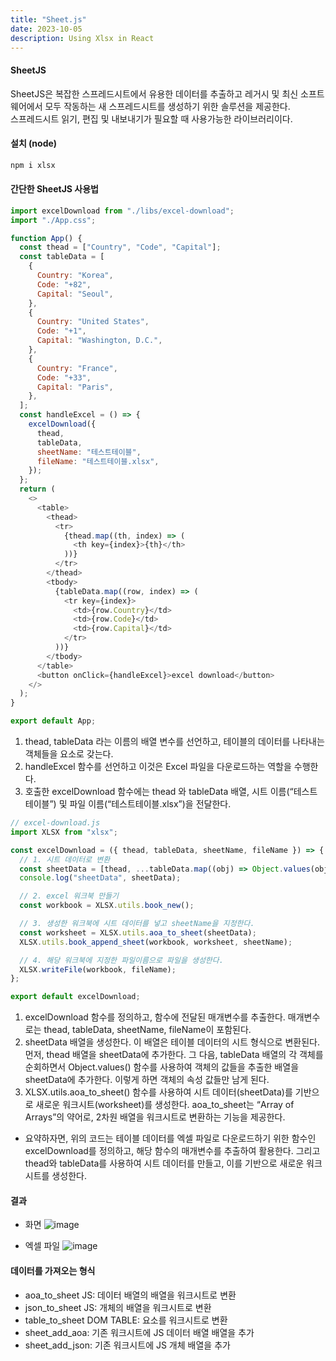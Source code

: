 ```yaml
---
title: "Sheet.js"
date: 2023-10-05
description: Using Xlsx in React
---
```


#### SheetJS

SheetJS은 복잡한 스프레드시트에서 유용한 데이터를 추출하고 레거시 및 최신 소프트웨어에서 모두 작동하는 새 스프레드시트를 생성하기 위한 솔루션을 제공한다.  
스프레드시트 읽기, 편집 및 내보내기가 필요할 때 사용가능한 라이브러리이다.

#### 설치 (node)

```js
npm i xlsx
```

#### 간단한 SheetJS 사용법

```js
import excelDownload from "./libs/excel-download";
import "./App.css";

function App() {
  const thead = ["Country", "Code", "Capital"];
  const tableData = [
    {
      Country: "Korea",
      Code: "+82",
      Capital: "Seoul",
    },
    {
      Country: "United States",
      Code: "+1",
      Capital: "Washington, D.C.",
    },
    {
      Country: "France",
      Code: "+33",
      Capital: "Paris",
    },
  ];
  const handleExcel = () => {
    excelDownload({
      thead,
      tableData,
      sheetName: "테스트테이블",
      fileName: "테스트테이블.xlsx",
    });
  };
  return (
    <>
      <table>
        <thead>
          <tr>
            {thead.map((th, index) => (
              <th key={index}>{th}</th>
            ))}
          </tr>
        </thead>
        <tbody>
          {tableData.map((row, index) => (
            <tr key={index}>
              <td>{row.Country}</td>
              <td>{row.Code}</td>
              <td>{row.Capital}</td>
            </tr>
          ))}
        </tbody>
      </table>
      <button onClick={handleExcel}>excel download</button>
    </>
  );
}

export default App;
```

1. thead, tableData 라는 이름의 배열 변수를 선언하고, 테이블의 데이터를 나타내는 객체들을 요소로 갖는다.
2. handleExcel 함수를 선언하고 이것은 Excel 파일을 다운로드하는 역할을 수행한다.
3. 호출한 excelDownload 함수에는 thead 와 tableData 배열, 시트 이름(“테스트테이블”) 및 파일 이름(“테스트테이블.xlsx”)을 전달한다.

```js
// excel-download.js
import XLSX from "xlsx";

const excelDownload = ({ thead, tableData, sheetName, fileName }) => {
  // 1. 시트 데이터로 변환
  const sheetData = [thead, ...tableData.map((obj) => Object.values(obj))];
  console.log("sheetData", sheetData);

  // 2. excel 워크북 만들기
  const workbook = XLSX.utils.book_new();

  // 3. 생성한 워크북에 시트 데이터를 넣고 sheetName을 지정한다.
  const worksheet = XLSX.utils.aoa_to_sheet(sheetData);
  XLSX.utils.book_append_sheet(workbook, worksheet, sheetName);

  // 4. 해당 워크북에 지정한 파일이름으로 파일을 생성한다.
  XLSX.writeFile(workbook, fileName);
};

export default excelDownload;
```

1. excelDownload 함수를 정의하고, 함수에 전달된 매개변수를 추출한다. 매개변수로는 thead, tableData, sheetName, fileName이 포함된다.
2. sheetData 배열을 생성한다. 이 배열은 테이블 데이터의 시트 형식으로 변환된다. 먼저, thead 배열을 sheetData에 추가한다. 그 다음, tableData 배열의 각 객체를 순회하면서 Object.values() 함수를 사용하여 객체의 값들을 추출한 배열을 sheetData에 추가한다. 이렇게 하면 객체의 속성 값들만 남게 된다.
3. XLSX.utils.aoa_to_sheet() 함수를 사용하여 시트 데이터(sheetData)를 기반으로 새로운 워크시트(worksheet)를 생성한다. aoa_to_sheet는 “Array of Arrays”의 약어로, 2차원 배열을 워크시트로 변환하는 기능을 제공한다.

- 요약하자면, 위의 코드는 테이블 데이터를 엑셀 파일로 다운로드하기 위한 함수인 excelDownload를 정의하고, 해당 함수의 매개변수를 추출하여 활용한다. 그리고 thead와 tableData를 사용하여 시트 데이터를 만들고, 이를 기반으로 새로운 워크시트를 생성한다.

#### 결과

- 화면
  ![image](https://github.com/tamoimi/tami-dev-blog/assets/100749520/1082903d-1dac-4534-be65-512a0f59a0fe)

- 엑셀 파일
  ![image](https://github.com/tamoimi/tami-dev-blog/assets/100749520/e8a2e2ac-fb11-4cdc-afd5-1d44dae3c30f)

#### 데이터를 가져오는 형식

- aoa_to_sheet JS: 데이터 배열의 배열을 워크시트로 변환
- json_to_sheet JS: 개체의 배열을 워크시트로 변환
- table_to_sheet DOM TABLE: 요소를 워크시트로 변환
- sheet_add_aoa: 기존 워크시트에 JS 데이터 배열 배열을 추가
- sheet_add_json: 기존 워크시트에 JS 개체 배열을 추가
